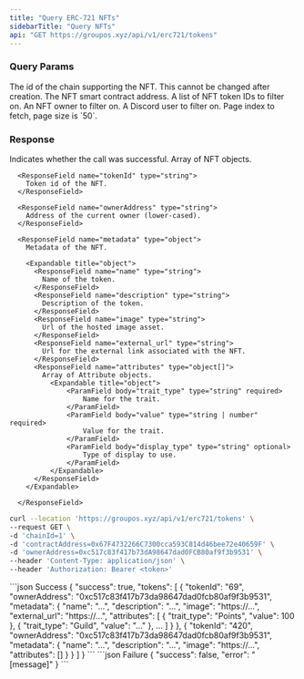 ```yaml
---
title: "Query ERC-721 NFTs"
sidebarTitle: "Query NFTs"
api: "GET https://groupos.xyz/api/v1/erc721/tokens"
---
```


### Query Params

<ParamField body="chainId" type="number" required>
  The id of the chain supporting the NFT. This cannot be changed after creation.
</ParamField>

<ParamField query="contractAddress" type="string" required>
  The NFT smart contract address.
</ParamField>

<ParamField query="tokenIds" type="string[]" optional>
  A list of NFT token IDs to filter on.
</ParamField>

<ParamField query="ownerAddress" type="string" optional>
  An NFT owner to filter on.
</ParamField>

<ParamField query="discordId" type="number" optional>
  A Discord user to filter on.
</ParamField>

<ParamField query="page" type="number" optional>
  Page index to fetch, page size is `50`.
</ParamField>

### Response

<ResponseField name="success" type="boolean">
  Indicates whether the call was successful.
</ResponseField>

<ResponseField name="tokens" type="object[]">
  Array of NFT objects.

  <Expandable title="object">

      <ResponseField name="tokenId" type="string">
        Token id of the NFT.
      </ResponseField>

      <ResponseField name="ownerAddress" type="string">
        Address of the current owner (lower-cased).
      </ResponseField>

      <ResponseField name="metadata" type="object">
        Metadata of the NFT.

        <Expandable title="object">
          <ResponseField name="name" type="string">
            Name of the token.
          </ResponseField>
          <ResponseField name="description" type="string">
            Description of the token.
          </ResponseField>
          <ResponseField name="image" type="string">
            Url of the hosted image asset.
          </ResponseField>
          <ResponseField name="external_url" type="string">
            Url for the external link associated with the NFT.
          </ResponseField>
          <ResponseField name="attributes" type="object[]">
            Array of Attribute objects.
              <Expandable title="object">
                  <ParamField body="trait_type" type="string" required>
                      Name for the trait.
                  </ParamField>
                  <ParamField body="value" type="string | number" required>
                      Value for the trait.
                  </ParamField>
                  <ParamField body="display_type" type="string" optional>
                      Type of display to use.
                  </ParamField>
              </Expandable>
          </ResponseField>
        </Expandable>

      </ResponseField>

  </Expandable>

</ResponseField>

<RequestExample>

```bash Example Request
curl --location 'https://groupos.xyz/api/v1/erc721/tokens' \
--request GET \
-d 'chainId=1' \
-d 'contractAddress=0x67F4732266C7300cca593C814d46bee72e40659F' \
-d 'ownerAddress=0xc517c83f417b73dA98647dad0FCB80af9f3b9531' \
--header 'Content-Type: application/json' \
--header 'Authorization: Bearer <token>'
```

</RequestExample>

<ResponseExample>
  ```json Success
  {
    "success": true,
    "tokens": [
      {
        "tokenId": "69",
        "ownerAddress": "0xc517c83f417b73da98647dad0fcb80af9f3b9531",
        "metadata": {
          "name": "...",
          "description": "...",
          "image": "https://...",
          "external_url": "https://...",
          "attributes": [
              {
                  "trait_type": "Points",
                  "value": 100
              },
              {
                  "trait_type": "Guild",
                  "value": "..."
              },
              ...
          ]
        }
      },
      {
        "tokenId": "420",
        "ownerAddress": "0xc517c83f417b73da98647dad0fcb80af9f3b9531",
        "metadata": {
          "name": "...",
          "description": "...",
          "image": "https://...",
          "attributes": []
        }
      }
    ]
  }
  ```
  ```json Failure
  {
    "success": false,
    "error": "[message]"
  }
  ```
</ResponseExample>
